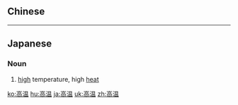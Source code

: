 {{also|高溫}}
==Chinese==
{{zh-see|高溫}}

----

==Japanese==
{{ja-kanjitab|こう|おん|yomi=o}}

===Noun===
{{ja-noun|こうおん|kyu=高溫}}

# [[high]] temperature, high [[heat]]

[[ko:高温]]
[[hu:高温]]
[[ja:高温]]
[[uk:高温]]
[[zh:高温]]